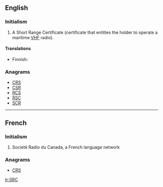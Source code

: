 ==English==

===Initialism===
{{rfc-header|Initialism}}
{{en-initialism}}

# {{context|nautical|lang=en}} A Short Range Certificate (certificate that entitles the holder to operate a maritime [[VHF]] radio).

====Translations====
{{trans-top|VHF certificate}}
* Finnish: {{t|fi|rannikkolaivurin radiotodistus}}
{{trans-mid}}
{{trans-bottom}}

===Anagrams===
* [[CRS#English|CRS]] 
* [[CSR#English|CSR]]
* [[RCS#English|RCS]]
* [[RSC#English|RSC]]
* [[SCR#English|SCR]]

----

==French==

===Initialism===
{{rfc-header|Initialism}}
{{head|fr|initialism}}

# Societé Radio du Canada, a French language network

===Anagrams===
* [[CRS#French|CRS]] 

[[tr:SRC]]